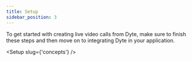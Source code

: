 ```yaml
---
title: Setup
sidebar_position: 3
---
```


To get started with creating live video calls from Dyte, make sure to finish these steps and then move on to integrating Dyte in your application.


<Setup slug={'concepts'} />

<head>
  <title>Setup Guide</title>
</head>
